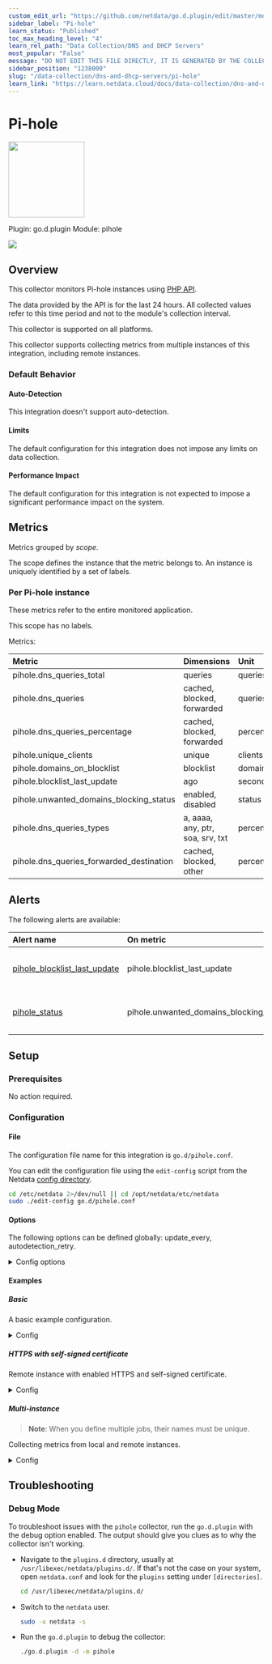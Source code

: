 ```yaml
---
custom_edit_url: "https://github.com/netdata/go.d.plugin/edit/master/modules/pihole/metadata.yaml"
sidebar_label: "Pi-hole"
learn_status: "Published"
toc_max_heading_level: "4"
learn_rel_path: "Data Collection/DNS and DHCP Servers"
most_popular: "False"
message: "DO NOT EDIT THIS FILE DIRECTLY, IT IS GENERATED BY THE COLLECTOR'S metadata.yaml FILE"
sidebar_position: "1238000"
slug: "/data-collection/dns-and-dhcp-servers/pi-hole"
learn_link: "https://learn.netdata.cloud/docs/data-collection/dns-and-dhcp-servers/pi-hole"
---
```



# Pi-hole


<img src="https://netdata.cloud/img/pihole.png" width="150"/>


Plugin: go.d.plugin
Module: pihole

<img src="https://img.shields.io/badge/maintained%20by-Netdata-%2300ab44" />

## Overview

This collector monitors Pi-hole instances using [PHP API](https://github.com/pi-hole/AdminLTE).

The data provided by the API is for the last 24 hours. All collected values refer to this time period and not to the
module's collection interval.




This collector is supported on all platforms.

This collector supports collecting metrics from multiple instances of this integration, including remote instances.


### Default Behavior

#### Auto-Detection

This integration doesn't support auto-detection.

#### Limits

The default configuration for this integration does not impose any limits on data collection.

#### Performance Impact

The default configuration for this integration is not expected to impose a significant performance impact on the system.


## Metrics

Metrics grouped by *scope*.

The scope defines the instance that the metric belongs to. An instance is uniquely identified by a set of labels.



### Per Pi-hole instance

These metrics refer to the entire monitored application.

This scope has no labels.

Metrics:

| Metric | Dimensions | Unit |
|:------|:----------|:----|
| pihole.dns_queries_total | queries | queries |
| pihole.dns_queries | cached, blocked, forwarded | queries |
| pihole.dns_queries_percentage | cached, blocked, forwarded | percentage |
| pihole.unique_clients | unique | clients |
| pihole.domains_on_blocklist | blocklist | domains |
| pihole.blocklist_last_update | ago | seconds |
| pihole.unwanted_domains_blocking_status | enabled, disabled | status |
| pihole.dns_queries_types | a, aaaa, any, ptr, soa, srv, txt | percentage |
| pihole.dns_queries_forwarded_destination | cached, blocked, other | percentage |



## Alerts


The following alerts are available:

| Alert name  | On metric | Description |
|:------------|:----------|:------------|
| [ pihole_blocklist_last_update ](https://github.com/netdata/netdata/blob/master/health/health.d/pihole.conf) | pihole.blocklist_last_update | gravity.list (blocklist) file last update time |
| [ pihole_status ](https://github.com/netdata/netdata/blob/master/health/health.d/pihole.conf) | pihole.unwanted_domains_blocking_status | unwanted domains blocking is disabled |


## Setup

### Prerequisites

No action required.

### Configuration

#### File

The configuration file name for this integration is `go.d/pihole.conf`.


You can edit the configuration file using the `edit-config` script from the
Netdata [config directory](/docs/configuring/configuration#the-netdata-config-directory).

```bash
cd /etc/netdata 2>/dev/null || cd /opt/netdata/etc/netdata
sudo ./edit-config go.d/pihole.conf
```
#### Options

The following options can be defined globally: update_every, autodetection_retry.


<details><summary>Config options</summary>

| Name | Description | Default | Required |
|:----|:-----------|:-------|:--------:|
| update_every | Data collection frequency. | 5 | False |
| autodetection_retry | Recheck interval in seconds. Zero means no recheck will be scheduled. | 0 | False |
| url | Server URL. | http://127.0.0.1 | True |
| setup_vars_path | Path to setupVars.conf. This file is used to get the web password. | /etc/pihole/setupVars.conf | False |
| timeout | HTTP request timeout. | 5 | False |
| username | Username for basic HTTP authentication. |  | False |
| password | Password for basic HTTP authentication. |  | False |
| proxy_url | Proxy URL. |  | False |
| proxy_username | Username for proxy basic HTTP authentication. |  | False |
| proxy_password | Password for proxy basic HTTP authentication. |  | False |
| method | HTTP request method. | GET | False |
| body | HTTP request body. |  | False |
| headers | HTTP request headers. |  | False |
| not_follow_redirects | Redirect handling policy. Controls whether the client follows redirects. | False | False |
| tls_skip_verify | Server certificate chain and hostname validation policy. Controls whether the client performs this check. | False | False |
| tls_ca | Certification authority that the client uses when verifying the server's certificates. |  | False |
| tls_cert | Client TLS certificate. |  | False |
| tls_key | Client TLS key. |  | False |

</details>

#### Examples

##### Basic

A basic example configuration.

<details><summary>Config</summary>

```yaml
jobs:
  - name: local
    url: http://127.0.0.1

```
</details>

##### HTTPS with self-signed certificate

Remote instance with enabled HTTPS and self-signed certificate.

<details><summary>Config</summary>

```yaml
jobs:
  - name: local
    url: https://203.0.113.11
    tls_skip_verify: yes
    password: 1ebd33f882f9aa5fac26a7cb74704742f91100228eb322e41b7bd6e6aeb8f74b

```
</details>

##### Multi-instance

> **Note**: When you define multiple jobs, their names must be unique.

Collecting metrics from local and remote instances.


<details><summary>Config</summary>

```yaml
jobs:
  - name: local
    url: http://127.0.0.1

  - name: remote
    url: http://203.0.113.10
    password: 1ebd33f882f9aa5fac26a7cb74704742f91100228eb322e41b7bd6e6aeb8f74b

```
</details>



## Troubleshooting

### Debug Mode

To troubleshoot issues with the `pihole` collector, run the `go.d.plugin` with the debug option enabled. The output
should give you clues as to why the collector isn't working.

- Navigate to the `plugins.d` directory, usually at `/usr/libexec/netdata/plugins.d/`. If that's not the case on
  your system, open `netdata.conf` and look for the `plugins` setting under `[directories]`.

  ```bash
  cd /usr/libexec/netdata/plugins.d/
  ```

- Switch to the `netdata` user.

  ```bash
  sudo -u netdata -s
  ```

- Run the `go.d.plugin` to debug the collector:

  ```bash
  ./go.d.plugin -d -m pihole
  ```


